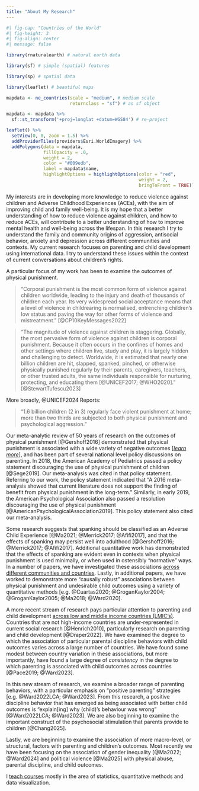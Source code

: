 ```yaml
---
title: "About My Research"
---
```


<style>
.leaflet {
    margin: auto;
}
</style>

```r
#| fig-cap: "Countries of the World"
#| fig-height: 3
#| fig-align: center
#| message: false

library(rnaturalearth) # natural earth data

library(sf) # simple (spatial) features

library(sp) # spatial data

library(leaflet) # beautiful maps

mapdata <- ne_countries(scale = "medium", # medium scale
                        returnclass = "sf") # as sf object

mapdata <- mapdata %>% 
  sf::st_transform('+proj=longlat +datum=WGS84') # re-project

leaflet() %>%
  setView(0, 0, zoom = 1.5) %>%
  addProviderTiles(providers$Esri.WorldImagery) %>%
  addPolygons(data = mapdata, 
              fillOpacity = .0, 
              weight = 2,
              color = "#009edb", 
              label = mapdata$name,
              highlightOptions = highlightOptions(color = "red", 
                                                  weight = 2,
                                                  bringToFront = TRUE)) 

```

My interests are in developing more knowledge to reduce violence against children and Adverse Childhood Experiences (ACEs), with the aim of improving child and family well-being. It is my hope that a better understanding of how to reduce violence against children, and how to reduce ACEs, will contribute to a better understanding of how to improve mental health and well-being across the lifespan. In this research I try to understand the family and community origins of aggression, antisocial behavior, anxiety and depression across different communities and contexts. My current research focuses on parenting and child development using international data. I try to understand these issues within the context of current conversations about children’s rights.

A particular focus of my work has been to examine the outcomes of physical punishment. 

> "Corporal punishment is the most common form of violence against children worldwide, leading to the injury and death of thousands of children each year. Its very widespread social acceptance means that a level of violence in childrearing is normalised, entrenching children’s low status and paving the way for other forms of violence and mistreatment." [@CP10KeyMessages2022]

> "The magnitude of violence against children is staggering. Globally, the most pervasive form of violence against children is corporal punishment. Because it often occurs in the confines of homes and other settings where children live, study and play, it is largely hidden and challenging to detect. Worldwide, it is estimated that nearly one billion children are hit, slapped, spanked, pinched, or otherwise physically punished regularly by their parents, caregivers, teachers, or other trusted adults, the same individuals responsible for nurturing, protecting, and educating them [@UNICEF2017; @WHO2020]." [@StewartTufescu2023]

More broadly, @UNICEF2024 Reports:

> "1.6 billion children (2 in 3) regularly face violent punishment at home; more than two thirds are subjected to both physical punishment and psychological aggression."

Our meta-analytic review of 50 years of research on the outcomes of physical punishment [@Gershoff2016] demonstrated that physical punishment is associated with a wide variety of negative outcomes [[*learn more*](https://agrogan1.github.io/research/cp/CP-meta.html)], and has been part of several national level policy discussions on parenting. In 2018, the American Academy of Pediatrics passed a policy statement discouraging the use of physical punishment of children [@Sege2019]. Our meta-analysis was cited in that policy statement. Referring to our work, the policy statement indicated that "A 2016 meta-analysis showed that current literature does not support the finding of benefit from physical punishment in the long-term." Similarly, in early 2019, the American Psychological Association also passed a resolution discouraging the use of physical punishment [@AmericanPsychologicalAssociation2019]. This policy statement also cited our meta-analysis.

Some research suggests that spanking should be classified as an Adverse Child Experience [@Ma2021; @Merrick2017; @Afifi2017], and that the effects of spanking may persist well into adulthood [@Gershoff2016; @Merrick2017; @Afifi2017]. Additional quantitative work has demonstrated that the effects of spanking are evident even in contexts when physical punishment is used minimally, or when used in ostensibly "normative" ways. In a number of papers, we have investigated these associations [across different communities and countries](research.qmd). Lastly, in additional papers, we have worked to demonstrate more "causally robust" associations between physical punishment and undesirable child outcomes using a variety of quantitative methods [e.g. @Cuartas2020; @GroganKaylor2004; @GroganKaylor2005; @Ma2018; @Ward2020].

A more recent stream of research pays particular attention to parenting and child development [across low and middle income countries (LMIC's)](research.qmd#multiple-indicator-cluster-surveys-mics-unicef-data). Countries that are not high-income countries are under-represented in current social research [@Henrich2010], particularly research on parenting and child development [@Draper2022]. We have examined the degree to which the association of particular parental discipline behaviors with child outcomes varies across a large number of countries. We have found some modest between country variation in these associations, but more importantly, have found a large degree of *consistency* in the degree to which parenting is associated with child outcomes across countries [@Pace2019; @Ward2023]. 

In this new stream of research, we examine a broader range of parenting behaviors, with a particular emphasis on "positive parenting" strategies [e.g. @Ward2022LCA; @Ward2023]. From this research, a positive discipline behavior that has emerged as being associated with better child outcomes is "explain[ing] why (child)’s behaviour was wrong" [@Ward2022LCA; @Ward2023]. We are also beginning to examine the important construct of the psychosocial stimulation that parents provide to children [@Chang2025].

Lastly, we are beginning to examine the association of more macro-level, or structural, factors with parenting and children's outcomes. Most recently we have been focusing on the association of gender inequality [@Ma2022; @Ward2024] and political violence [@Ma2025] with physical abuse, parental discipline, and child outcomes.

I [teach courses](teaching.qmd) mostly in the area of statistics, quantitative methods and data visualization.





